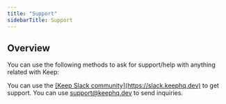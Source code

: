 ```yaml
---
title: "Support"
sidebarTitle: Support
---
```


## Overview
You can use the following methods to ask for support/help with anything related with Keep:

<CardGroup cols={2}>
  <Card title="Slack Community" icon="square-1">
    You can use the <u>[Keep Slack community](https://slack.keephq.dev)</u> to get support.
  </Card>
  <Card title="Email" icon="square-2">
    You can use <u>support@keephq.dev</u> to send inquiries.
  </Card>
</CardGroup>
